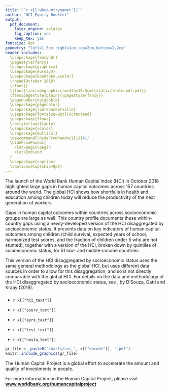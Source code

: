 ---
title: "`r x[['wbcountrynamet']]`"
author: "HCI Equity Booklet"
output: 
  pdf_document:
    latex_engine: xelatex
    fig_caption: yes
    keep_tex: yes
fontsize: 8pt
geometry: "left=1.5cm,right=1cm,top=2cm,bottom=2.2cm"
header-includes: 
  \usepackage{fancyhdr} 
  \pagestyle{fancy}
  \usepackage{graphicx} 
  \usepackage{eurosym} 
  \usepackage{booktabs,xcolor}
  \rhead{October 2019}
  \rfoot{}  
  \lfoot{\includegraphics[width=19.5cm]{static/footerpdf.pdf}} 
  \fancypagestyle{plain}{\pagestyle{fancy}} 
  \pagenumbering{gobble}
  \usepackage{pagecolor}
  \usepackage{librebaskerville}
  \usepackage[fontsize=8pt]{scrextend}
  \usepackage{float}
  \restylefloat{table}
  \usepackage{xcolor}
  \usepackage{multicol}
  \newcommand{\hideFromPandoc}[1]{#1}
  \hideFromPandoc{
    \let\Begin\begin
    \let\End\end
  }
  \usepackage{caption}
  \captionsetup{skip=0pt}    
---


\definecolor{bondiblue}{rgb}{0.0, 0.58, 0.71}
\definecolor{hciyellow}{RGB}{242, 226, 145}
\pagecolor{hciyellow!25}
\newcommand\boldblue[1]{\textcolor{bondiblue}{\textbf{#1}}}

The launch of the World Bank Human Capital Index (HCI) in October 2018 highlighted large gaps in human capital outcomes across 157 countries around the world.  The global HCI shows how shortfalls in health and education among children today will reduce the productivity of the next generation of workers. 

Gaps in human capital outcomes within countries across socioeconomic groups are large as well.  This country profile documents these within-country gaps using a newly-developed version of the HCI disaggregated by socioeconomic status.  It presents data on key indicators of human capital outcomes among children (child survival, expected years of school, harmonized test scores, and the fraction of children under 5 who are not stunted), together with a version of the HCI, broken down by quintiles of socioeconomic status, for 51 low- and middle-income countries.  

This version of the HCI disaggregated by socioeconomic status uses the same general methodology as the global HCI, but uses different data sources in order to allow for this disaggregation, and so is not directly comparable with the global HCI.   For details on the data and methodology of the HCI disaggregated by socioeconomic status, see \textit{A Socioeconomic Disaggregation of the World Bank Human Capital Index}, by D'Souza, Gatti and Kraay (2019).  

\Begin{multicols}{2}

### \boldblue{H\small{OW DO HUMAN CAPITAL OUTCOMES DIFFER BY SOCIOECONOMIC STATUS?}}###


* `r x[["hci_text"]]`

* `r x[["psurv_text"]]`

* `r x[["eyrs_text"]]`

* `r x[["test_text"]]`

* `r x[["nostu_text"]]`


```{r out.width = "100%", fig.align = "right", echo=FALSE}
gr_file <- paste0("charts/ses_", x[["wbcode"]], ".pdf")
knitr::include_graphics(gr_file)
```


\noindent\rule{9cm}{0.4pt}
The Human Capital Project is a global effort to accelerate the amount and quality of investments in people. 
&nbsp;


For more information on the Human Capital Project, please visit **[www.worldbank.org/humancapitalproject](https://www.worldbank.org/humancapitalproject)**

\begin{table}[H]
\begin{tabular}{ll}
\includegraphics[width=0.5cm]{static/twitter.png} & \#\textbf{invest}inPeople   \\
\end{tabular}
\end{table}



\End{multicols}
